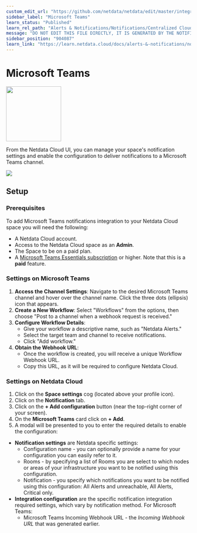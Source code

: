 ```yaml
---
custom_edit_url: "https://github.com/netdata/netdata/edit/master/integrations/cloud-notifications/metadata.yaml"
sidebar_label: "Microsoft Teams"
learn_status: "Published"
learn_rel_path: "Alerts & Notifications/Notifications/Centralized Cloud Notifications"
message: "DO NOT EDIT THIS FILE DIRECTLY, IT IS GENERATED BY THE NOTIFICATION'S metadata.yaml FILE"
sidebar_position: "904087"
learn_link: "https://learn.netdata.cloud/docs/alerts-&-notifications/notifications/centralized-cloud-notifications/microsoft-teams"
---
```



# Microsoft Teams


<img src="https://netdata.cloud/img/teams.svg" width="150"/>


From the Netdata Cloud UI, you can manage your space's notification settings and enable the configuration to deliver notifications to a Microsoft Teams channel.


<img src="https://img.shields.io/badge/maintained%20by-Netdata-%2300ab44" />

## Setup

### Prerequisites

To add Microsoft Teams notifications integration to your Netdata Cloud space you will need the following:

- A Netdata Cloud account.
- Access to the Netdata Cloud space as an **Admin**.
- The Space to be on a paid plan.
- A [Microsoft Teams Essentials subscription](https://www.microsoft.com/en-sg/microsoft-teams/essentials) or higher. Note that this is a **paid** feature.

### Settings on Microsoft Teams

1. **Access the Channel Settings**: Navigate to the desired Microsoft Teams channel and hover over the channel name. Click the three dots (ellipsis) icon that appears.
2. **Create a New Workflow**: Select "Workflows" from the options, then choose "Post to a channel when a webhook request is received."
3. **Configure Workflow Details**:
    - Give your workflow a descriptive name, such as "Netdata Alerts."
    - Select the target team and channel to receive notifications.
    - Click "Add workflow."
4. **Obtain the Webhook URL**:
    - Once the workflow is created, you will receive a unique Workflow Webhook URL.
    - Copy this URL, as it will be required to configure Netdata Cloud.

### Settings on Netdata Cloud

1. Click on the **Space settings** cog (located above your profile icon).
2. Click on the **Notification** tab.
3. Click on the **+ Add configuration** button (near the top-right corner of your screen).
4. On the **Microsoft Teams** card click on **+ Add**.
5. A modal will be presented to you to enter the required details to enable the configuration:
  * **Notification settings** are Netdata specific settings:
      - Configuration name - you can optionally provide a name for your configuration  you can easily refer to it.
      - Rooms - by specifying a list of Rooms you are select to which nodes or areas of your infrastructure you want to be notified using this configuration.
      - Notification - you specify which notifications you want to be notified using this configuration: All Alerts and unreachable, All Alerts, Critical only.
  * **Integration configuration** are the specific notification integration required settings, which vary by notification method. For Microsoft Teams:
      - Microsoft Teams Incoming Webhook URL - the _Incoming Webhook URL_ that was generated earlier.


